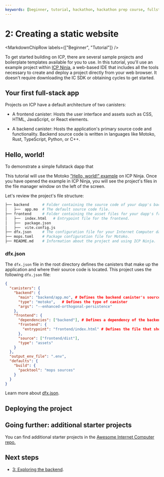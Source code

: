 ```yaml
---
keywords: [beginner, tutorial, hackathon, hackathon prep course, fullstack dapp, deploy dapp, first dapp, getting started, icp ninja]
---
```



# 2: Creating a static website


<MarkdownChipRow labels={["Beginner", "Tutorial"]} />

To get started building on ICP, there are several sample projects and boilerplate templates available for you to use. In this tutorial, you'll use an example project within [ICP Ninja](https://icp.ninja), a web-based IDE that includes all the tools necessary to create and deploy a project directly from your web browser. It doesn't require downloading the IC SDK or obtaining cycles to get started.

## Your first full-stack app

Projects on ICP have a default architecture of two canisters:

- A frontend canister: Hosts the user interface and assets such as CSS, HTML, JavaScript, or React elements.

- A backend canister: Hosts the application's primary source code and functionality. Backend source code is written in languages like Motoko, Rust, TypeScript, Python, or C++.

## Hello, world!

To demonstrate a simple fullstack dapp that

This tutorial will use the Motoko ["Hello, world!" example](https://icp.ninja/projects/hello-world) on ICP Ninja. Once you have opened the example in ICP Ninja, you will see the project's files in the file manager window on the left of the screen.



Let's review the project's file structure:

```bash
├── backend      # Folder containing the source code of your dapp's backend.
│   ├──  app.mo  # The default source code file.
├── frontend     # Folder containing the asset files for your dapp's frontend.
│   ├──  index.html   # Entrypoint file for the frontend.
│   ├──  package.json
│   ├──  vite.config.js
├── dfx.json     # The configuration file for your Internet Computer dapp.
├── mops.toml    # Package configuration file for Motoko.
├── README.md    # Information about the project and using ICP Ninja.
```

### dfx.json​

The `dfx.json` file in the root directory defines the canisters that make up the application and where their source code is located. This project uses the following `dfx.json` file:

```json title=dfx.json
{
  "canisters": {
    "backend": {
      "main": "backend/app.mo", # Defines the backend canister's source code file
      "type": "motoko",   # Defines the type of canister
      "args": "--enhanced-orthogonal-persistence"
    },
    "frontend": {
      "dependencies": ["backend"], # Defines a dependency of the backend canister
      "frontend": {
        "entrypoint": "frontend/index.html" # Defines the file that should be opened by default for the frontend
      },
      "source": ["frontend/dist"],
      "type": "assets"
    }
  },
  "output_env_file": ".env",
  "defaults": {
    "build": {
      "packtool": "mops sources"
    }
  }
}
```

Learn more about [dfx.json](/docs/building-apps/developer-tools/dfx-json).

## Deploying the project



## Going further: additional starter projects

You can find additional starter projects in the [Awesome Internet Computer repo.](https://github.com/dfinity/awesome-internet-computer#starters)

## Next steps

- [3: Exploring the backend](/docs/tutorials/hackathon-prep-course/exploring-the-backend).